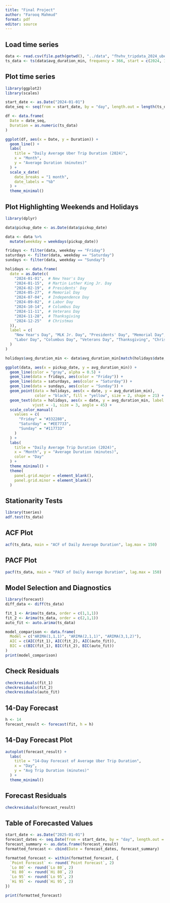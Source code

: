 ```yaml
---
title: "Final Project"
author: "Farooq Mahmud"
format: pdf
editor: source
---
```


## Load time series


```r
data <- read.csv(file.path(getwd(), "../data", "fhvhv_tripdata_2024_uber_timeseries.csv"))
ts_data <- ts(data$avg_duration_min, frequency = 366, start = c(2024, 1))
```


## Plot time series
```r
library(ggplot2)
library(scales)

start_date <- as.Date("2024-01-01")
date_seq <- seq(from = start_date, by = "day", length.out = length(ts_data))

df <- data.frame(
  Date = date_seq,
  Duration = as.numeric(ts_data)
)

ggplot(df, aes(x = Date, y = Duration)) +
  geom_line() +
  labs(
    title = "Daily Average Uber Trip Duration (2024)",
    x = "Month",
    y = "Average Duration (minutes)"
  ) +
  scale_x_date(
    date_breaks = "1 month",
    date_labels = "%b"
  ) +
  theme_minimal()
```
## Plot Highlighting Weekends and Holidays

```r
library(dplyr)

data$pickup_date <- as.Date(data$pickup_date)

data <- data %>%
  mutate(weekday = weekdays(pickup_date))

fridays <- filter(data, weekday == "Friday")
saturdays <- filter(data, weekday == "Saturday")
sundays <- filter(data, weekday == "Sunday")

holidays <- data.frame(
  date = as.Date(c(
    "2024-01-01",  # New Year's Day
    "2024-01-15",  # Martin Luther King Jr. Day
    "2024-02-19",  # Presidents' Day
    "2024-05-27",  # Memorial Day
    "2024-07-04",  # Independence Day
    "2024-09-02",  # Labor Day
    "2024-10-14",  # Columbus Day
    "2024-11-11",  # Veterans Day
    "2024-11-28",  # Thanksgiving
    "2024-12-25"   # Christmas
  )),
  label = c(
    "New Year's Day", "MLK Jr. Day", "Presidents' Day", "Memorial Day", "Independence Day",
    "Labor Day", "Columbus Day", "Veterans Day", "Thanksgiving", "Christmas"
  )
)

holidays$avg_duration_min <- data$avg_duration_min[match(holidays$date, data$pickup_date)]

ggplot(data, aes(x = pickup_date, y = avg_duration_min)) +
  geom_line(color = "gray", alpha = 0.5) +
  geom_line(data = fridays, aes(color = "Friday")) +
  geom_line(data = saturdays, aes(color = "Saturday")) +
  geom_line(data = sundays, aes(color = "Sunday")) +
  geom_point(data = holidays, aes(x = date, y = avg_duration_min), 
             color = "black", fill = "yellow", size = 2, shape = 21) +
  geom_text(data = holidays, aes(x = date, y = avg_duration_min, label = label), 
            vjust = -1, size = 3, angle = 45) +
  scale_color_manual(
    values = c(
      "Friday" = "#332288", 
      "Saturday" = "#EE7733",
      "Sunday" = "#117733"   
    )
  ) +
  labs(
    title = "Daily Average Trip Duration (2024)",
    x = "Month", y = "Average Duration (minutes)",
    color = "Day"
  ) +
  theme_minimal() +
  theme(
    panel.grid.major = element_blank(),
    panel.grid.minor = element_blank()
  )

```

## Stationarity Tests

```r
library(tseries)
adf.test(ts_data)
```

## ACF Plot
```r
acf(ts_data, main = "ACF of Daily Average Duration", lag.max = 150)
```
## PACF Plot
```r
pacf(ts_data, main = "PACF of Daily Average Duration", lag.max = 150)
```

## Model Selection and Diagnostics
```r
library(forecast)
diff_data <- diff(ts_data)

fit_1 <- Arima(ts_data, order = c(1,1,1))
fit_2 <- Arima(ts_data, order = c(2,1,1))
auto_fit <- auto.arima(ts_data)

model_comparison <- data.frame(
  Model = c("ARIMA(1,1,1)", "ARIMA(2,1,1)", "ARIMA(3,1,2)"),
  AIC = c(AIC(fit_1), AIC(fit_2), AIC(auto_fit)),
  BIC = c(BIC(fit_1), BIC(fit_2), BIC(auto_fit))
)
print(model_comparison)
```
## Check Residuals
```r
checkresiduals(fit_1)
checkresiduals(fit_2)
checkresiduals(auto_fit)
```

## 14-Day Forecast
```r
h <- 14
forecast_result <- forecast(fit, h = h)
```

## 14-Day Forecast Plot
```r
autoplot(forecast_result) +
  labs(
    title = "14-Day Forecast of Average Uber Trip Duration",
    x = "Day",
    y = "Avg Trip Duration (minutes)"
  ) +
  theme_minimal()
```

## Forecast Residuals
```r
checkresiduals(forecast_result)
```

## Table of Forecasted Values
```r
start_date <- as.Date("2025-01-01")
forecast_dates <- seq.Date(from = start_date, by = "day", length.out = h)
forecast_summary <- as.data.frame(forecast_result)
formatted_forecast <- cbind(Date = forecast_dates, forecast_summary)

formatted_forecast <- within(formatted_forecast, {
  `Point Forecast` <- round(`Point Forecast`, 2)
  `Lo 80` <- round(`Lo 80`, 2)
  `Hi 80` <- round(`Hi 80`, 2)
  `Lo 95` <- round(`Lo 95`, 2)
  `Hi 95` <- round(`Hi 95`, 2)
})

print(formatted_forecast)
```
